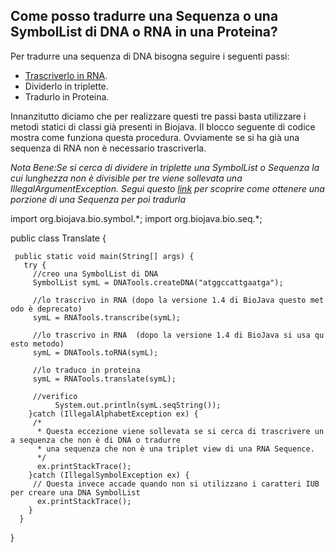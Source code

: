 == Come posso tradurre una Sequenza o una SymbolList di DNA o RNA in una Proteina? ==

Per tradurre una sequenza di DNA bisogna seguire i seguenti passi:

* [[Biojava:Cookbook:Sequence:Transcribe|Trascriverlo in RNA]].
* Dividerlo in triplette.
* Tradurlo in Proteina.

Innanzitutto diciamo che per realizzare questi tre passi basta utilizzare i metodi statici di classi già presenti in Biojava. Il blocco seguente di codice mostra come funziona questa procedura. Ovviamente se si ha già una sequenza di RNA non è necessario trascriverla.

''Nota Bene:Se si cerca di dividere in triplette una SymbolList o Sequenza la cui lunghezza non è divisible per tre viene sollevata una IllegalArgumentException. Segui questo [[Biojava:CookBookItaliano:Sequence:SubSequence|link]] per scoprire come ottenere una porzione di una Sequenza per poi tradurla''

<java>
import org.biojava.bio.symbol.*;
import org.biojava.bio.seq.*;

public class Translate {

  public static void main(String[] args) {
    try {
      //creo una SymbolList di DNA
      SymbolList symL = DNATools.createDNA("atggccattgaatga");

      //lo trascrivo in RNA (dopo la versione 1.4 di BioJava questo metodo è deprecato)
      symL = RNATools.transcribe(symL);

      //lo trascrivo in RNA  (dopo la versione 1.4 di BioJava si usa questo metodo)
      symL = DNATools.toRNA(symL);
      
      //lo traduco in proteina
      symL = RNATools.translate(symL);

      //verifico
           System.out.println(symL.seqString());
     }catch (IllegalAlphabetException ex) {
      /* 
       * Questa eccezione viene sollevata se si cerca di trascrivere una sequenza che non è di DNA o tradurre 
       * una sequenza che non è una triplet view di una RNA Sequence.
       */
       ex.printStackTrace();
     }catch (IllegalSymbolException ex) {
      // Questa invece accade quando non si utilizzano i caratteri IUB per creare una DNA SymbolList
       ex.printStackTrace();
     }
   }
}
</java>
